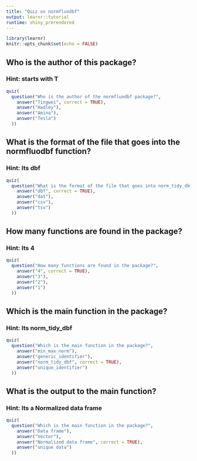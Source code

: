 ```yaml
---
title: "Quiz on normfluodbf"
output: learnr::tutorial
runtime: shiny_prerendered
---
```


```r
library(learnr)
knitr::opts_chunk$set(echo = FALSE)
```


## Who is the author of this package?

### Hint: starts with T

```r
quiz(
  question("Who is the author of the normfluodbf package?",
    answer("Tingwei", correct = TRUE),
    answer("Hadley"),
    answer("Amina"),
    answer("Tesla")
  ))
```

## What is the format of the file that goes into the normfluodbf function?

### Hint: Its dbf

```r
quiz(
  question("What is the format of the file that goes into norm_tidy_dbf?",
    answer("dbf", correct = TRUE),
    answer("dat"),
    answer("csv"),
    answer("tsv")
  ))
```


## How many functions are found in the package?

### Hint: Its 4

```r
quiz(
  question("How many functions are found in the package?",
    answer("4", correct = TRUE),
    answer("3"),
    answer("2"),
    answer("1")
  ))
```


## Which is the main function in the package?

### Hint: Its norm_tidy_dbf

```r
quiz(
  question("Which is the main function in the package?",
    answer("min_max_norm"),
    answer("generic_identifier"),
    answer("norm_tidy_dbf", correct = TRUE),
    answer("unique_identifier")
  ))
```

## What is the output to the main function?

### Hint: Its a Normalized data frame

```r
quiz(
  question("Which is the main function in the package?",
    answer("Data frame"),
    answer("Vector"),
    answer("Normalized data frame", correct = TRUE),
    answer("unique data")
  ))
```
